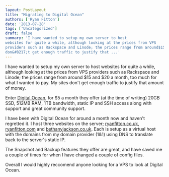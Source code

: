 ```yaml
---
layout: PostLayout
title: "Migrating to Digital Ocean"
authors: ['Ryan Fitton']
date: '2013-07-28'
tags: ['Uncategorized']
draft: false
summary: 'I have wanted to setup my own server to host
websites for quite a while, although looking at the prices from VPS
providers such as Rackspace and Linode; the prices range from around$15 and \$20 a month, too much for what I wanted to pay. My sites
don&#8217;t get enough traffic to justify that ...'
---
```


I have wanted to setup my own server to host websites for quite a while,
although looking at the prices from VPS providers such as Rackspace and
Linode; the prices range from around \$15 and \$20 a month, too much for
what I wanted to pay. My sites don't get enough traffic to justify that
amount of money.

Enter [Digital
Ocean](https://www.digitalocean.com/?refcode=fbe5f1c0c98d), for \$5 a
month they offer (at the time of writing) 20GB SSD, 512MB RAM, 1TB
bandwidth, static IP and SSH access along with support and great
community support.

I have been with Digital Ocean for around a month now and haven't
regretted it. I host three websites on the server;
[ryanfitton.co.uk](https://ryanfitton.co.uk/), 
[ryanfitton.com](https://ryanfitton.com/) and 
[bethanyjackson.co.uk](http://bethanyjackson.co.uk/). Each is setup as a
virtual host with the domains from my domain provider (1&1) using DNS to
translate back to the server's static IP.

The Snapshot and Backup features they offer are great, and have saved me
a couple of times for when I have changed a couple of config files.

Overall I would highly reccomend anyone looking for a VPS to look at
Digital Ocean.
